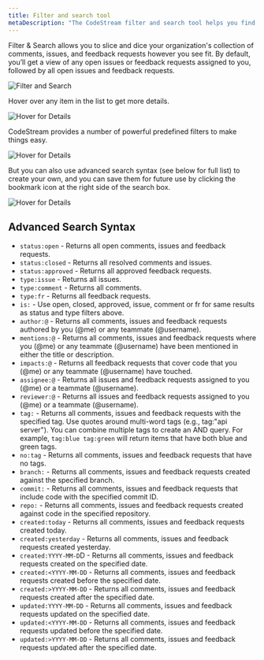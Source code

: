 ```yaml
---
title: Filter and search tool
metaDescription: "The CodeStream filter and search tool helps you find specific comments, issues, and feedback requests."
---
```


Filter & Search allows you to slice and dice your organization's collection of
comments, issues, and feedback requests however you see fit. By default, you’ll
get a view of any open issues or feedback requests assigned to you, followed by
all open issues and feedback requests.

![Filter and Search](../assets/images/FilterAndSearch2.png)

Hover over any item in the list to get more details.

![Hover for Details](../assets/images/SearchHover1.png)

CodeStream provides a number of powerful predefined filters to make things easy.

![Hover for Details](../assets/images/Filters2.png)

But you can also use advanced search syntax (see below for full list) to create
your own, and you can save them for future use by clicking the bookmark icon at
the right side of the search box.

![Hover for Details](../assets/images/SavedFilter1.png)

## Advanced Search Syntax

- `status:open` - Returns all open comments, issues and feedback requests.
- `status:closed` - Returns all resolved comments and issues.
- `status:approved` - Returns all approved feedback requests.
- `type:issue` - Returns all issues.
- `type:comment` - Returns all comments.
- `type:fr` - Returns all feedback requests.
- `is:` - Use open, closed, approved, issue, comment or fr for same results as status and type filters above.
- `author:@` - Returns all comments, issues and feedback requests authored by you (@me) or any teammate (@username).
- `mentions:@` - Returns all comments, issues and feedback requests where you (@me) or any teammate (@username) have been mentioned in either the title or description.
- `impacts:@` - Returns all feedback requests that cover code that you (@me) or any teammate (@username) have touched.
- `assignee:@` - Returns all issues and feedback requests assigned to you (@me) or a teammate (@username).
- `reviewer:@` - Returns all issues and feedback requests assigned to you (@me) or a teammate (@username).
- `tag:` - Returns all comments, issues and feedback requests with the specified tag. Use quotes around multi-word tags (e.g., tag:"api server"). You can combine multiple tags to create an AND query. For example, `tag:blue tag:green` will return items that have both blue and green tags.
- `no:tag` - Returns all comments, issues and feedback requests that have no tags.
- `branch:` - Returns all comments, issues and feedback requests created against the specified branch.
- `commit:` - Returns all comments, issues and feedback requests that include code with the specified commit ID.
- `repo:` - Returns all comments, issues and feedback requests created against code in the specified repository.
- `created:today` - Returns all comments, issues and feedback requests created today.
- `created:yesterday` - Returns all comments, issues and feedback requests created yesterday.
- `created:YYYY-MM-D`D - Returns all comments, issues and feedback requests created on the specified date.
- `created:<YYYY-MM-DD` - Returns all comments, issues and feedback requests created before the specified date.
- `created:>YYYY-MM-DD` - Returns all comments, issues and feedback requests created after the specified date.
- `updated:YYYY-MM-DD` - Returns all comments, issues and feedback requests updated on the specified date.
- `updated:<YYYY-MM-DD` - Returns all comments, issues and feedback requests updated before the specified date.
- `updated:>YYYY-MM-DD` - Returns all comments, issues and feedback requests updated after the specified date.

